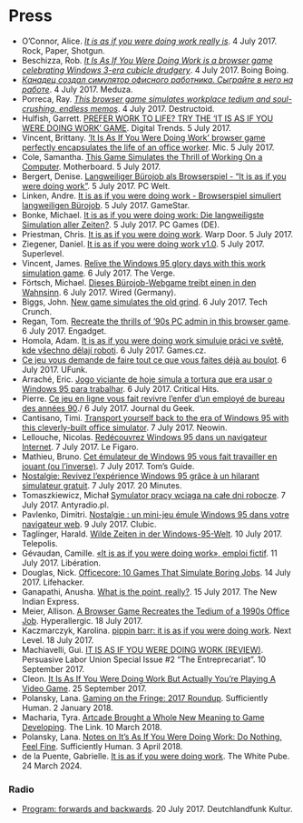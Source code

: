 # Press {#sec-pressabout}

* O'Connor, Alice. [*It is as if you were doing work really is*](https://www.rockpapershotgun.com/2017/07/04/free-desktop-work-simulator/). 4 July 2017. Rock, Paper, Shotgun.
* Beschizza, Rob. [*It Is As If You Were Doing Work is a browser game celebrating Windows 3-era cubicle drudgery*](http://boingboing.net/2017/07/04/it-is-as-if-you-were-doing-wor.html). 4 July 2017. Boing Boing.
* [*Канадец создал симулятор офисного работника. Сыграйте в него на работе*](https://meduza.io/shapito/2017/07/04/kanadets-sozdal-simulyator-ofisnogo-rabotnika-sygrayte-v-nego-na-rabote). 4 July 2017. Meduza.
* Porreca, Ray. [*This browser game simulates workplace tedium and soul-crushing, endless memos*](https://www.destructoid.com/this-browser-game-simulates-workplace-tedium-and-soul-crushing-endless-memos-446844.phtml). 4 July 2017. Destructoid.
* Hulfish, Garrett. [PREFER WORK TO LIFE? TRY THE ‘IT IS AS IF YOU WERE DOING WORK’ GAME](https://www.digitaltrends.com/gaming/doing-work-browser-game/). Digital Trends. 5 July 2017.
* Vincent, Brittany. [‘It Is As If You Were Doing Work’ browser game perfectly encapsulates the life of an office worker](https://mic.com/articles/181513/it-is-as-if-you-were-doing-work-browser-game-perfectly-encapsulates-the-life-of-an-office-worker#.IhuGvyNsT). Mic. 5 July 2017.
* Cole, Samantha. [This Game Simulates the Thrill of Working On a Computer](https://motherboard.vice.com/en_us/article/3knd8b/this-game-simulates-the-thrill-of-working-on-a-computer). Motherboard. 5 July 2017.
* Bergert, Denise. [Langweiliger Bürojob als Browserspiel - "It is as if you were doing work"](https://www.pcwelt.de/a/langweiliger-buerojob-als-browserspiel-it-is-as-if-you-were-doing-work,3447298). 5 July 2017. PC Welt.
* Linken, Andre. [It is as if you were doing work - Browserspiel simuliert langweiligen Bürojob](http://www.gamestar.de/artikel/it-is-as-if-you-were-doing-work-browserspiel-simuliert-langweiligen-buerojob,3316648.html). 5 July 2017. GameStar.
* Bonke, Michael. [It is as if you were doing work: Die langweiligste Simulation aller Zeiten?](http://www.pcgames.de/Panorama-Thema-233992/News/It-is-as-if-you-were-doing-work-Die-langweiligste-Simulation-aller-Zeiten-1232379/). 5 July 2017. PC Games (DE).
* Priestman, Chris. [It is as if you were doing work](http://warpdoor.com/2017/07/05/it-is-as-if-you-were-doing-work-pippin-barr/). Warp Door. 5 July 2017.
* Ziegener, Daniel. [It is as if you were doing work v1.0](https://superlevel.de/spiele/it-is-as-if-you-were-doing-work-v1-0/). 5 July 2017. Superlevel.
* Vincent, James. [Relive the Windows 95 glory days with this work simulation game](https://www.theverge.com/tldr/2017/7/6/15927338/work-simulation-game-windows-95-pippin-barr). 6 July 2017. The Verge.
* Förtsch, Michael. [Dieses Bürojob-Webgame treibt einen in den Wahnsinn](https://www.wired.de/collection/life/webgame-pippin-barr-arbeit-simulation). 6 July 2017. Wired (Germany).
* Biggs, John. [New game simulates the old grind](https://techcrunch.com/2017/07/06/new-game-simulates-the-old-grind/). 6 July 2017. Tech Crunch.
* Regan, Tom. [Recreate the thrills of '90s PC admin in this browser game](https://www.engadget.com/2017/07/06/recreate-the-thrills-of-90s-pc-admin-in-this-browser-game/). 6 July 2017. Engadget.
* Homola, Adam. [It is as if you were doing work simuluje práci ve světě, kde všechno dělají roboti](https://games.tiscali.cz/preview/it-is-as-if-you-were-doing-work-simuluje-praci-ve-svete-kde-vsechno-delaji-roboti-299838). 6 July 2017. Games.cz.
* [Ce jeu vous demande de faire tout ce que vous faites déjà au boulot](http://www.ufunk.net/jeux-videos/it-is-as-if-you-were-doing-work/). 6 July 2017. UFunk.
* Arraché, Eric. [Jogo viciante de hoje simula a tortura que era usar o Windows 95 para trabalhar](http://criticalhits.com.br/jogo-viciante-de-hoje-simula-tortura-que-era-usar-o-windows-95-para-trabalhar/). 6 July 2017. Critical Hits.
* Pierre. [Ce jeu en ligne vous fait revivre l’enfer d’un employé de bureau des années 90](http://www.journaldugeek.com/2017/07/06/ce-jeu-en-ligne-vous-fait-revivre-lenfer-dun-employe-de-bureau-des-annees-90/)./ 6 July 2017. Journal du Geek.
* Cantisano, Timi. [Transport yourself back to the era of Windows 95 with this cleverly-built office simulator](https://www.neowin.net/news/transport-yourself-back-to-the-era-of-windows-95-with-this-cleverly-built-office-simulator). 7 July 2017. Neowin.
* Lellouche, Nicolas. [Redécouvrez Windows 95 dans un navigateur Internet](http://www.lefigaro.fr/secteur/high-tech/2017/07/07/32001-20170707ARTFIG00005-redecouvrez-windows-95-dans-un-navigateur-internet.php). 7 July 2017. Le Figaro.
* Mathieu, Bruno. [Cet émulateur de Windows 95 vous fait travailler en jouant (ou l'inverse)](https://www.tomsguide.fr/actualite/windows-95-emulateur-travail,58038.html). 7 July 2017. Tom's Guide.
* [Nostalgie: Revivez l'expérience Windows 95 grâce à un hilarant simulateur gratuit](http://www.20minutes.fr/insolite/2101219-20170707-nostalgie-revivez-experience-windows-95-grace-hilarant-simulateur-gratuit). 7 July 2017. 20 Minutes.
* Tomaszkiewicz, Michał [Symulator pracy wciąga na całe dni robocze](http://www.antyradio.pl/Technologia/Duperele/Symulator-pracy-wciaga-na-cale-dni-robocze-16100). 7 July 2017. Antyradio.pl.
* Pavlenko, Dimitri. [Nostalgie : un mini-jeu émule Windows 95 dans votre navigateur web](http://www.clubic.com/humour-informatique-geek/actualite-833246-nostalgie-mini-jeu-emule-windows-95-navigateur-web.html). 9 July 2017. Clubic.
* Taglinger, Harald. [Wilde Zeiten in der Windows-95-Welt](https://www.heise.de/tp/news/Wilde-Zeiten-in-der-Windows-95-Welt-3766792.html). 10 July 2017. Telepolis.
* Gévaudan, Camille. [«It is as if you were doing work», emploi fictif](http://www.liberation.fr/futurs/2017/07/11/it-is-as-if-you-were-doing-work-emploi-fictif_1583145). 11 July 2017. Libération.
* Douglas, Nick. [Officecore: 10 Games That Simulate Boring Jobs](http://lifehacker.com/officecore-10-games-that-simulate-boring-jobs-1796685998). 14 July 2017. Lifehacker.
* Ganapathi, Anusha. [What is the point, really?](http://www.newindianexpress.com/cities/chennai/2017/jul/15/what-is-the-point-really-1628811.html). 15 July 2017. The New Indian Express.
* Meier, Allison. [A Browser Game Recreates the Tedium of a 1990s Office Job](https://hyperallergic.com/390914/pippin-barr-it-is-as-if-you-were-doing-work-game/). Hyperallergic. 18 July 2017.
* Kaczmarczyk, Karolina. [pippin barr:
it is as if you were doing work](http://www.next-level.org/details/pippin_barr_it_is_as_if_you_were_doing_work/#/). Next Level. 18 July 2017.
* Machiavelli, Gui. [IT IS AS IF YOU WERE DOING WORK (REVIEW)](http://ilu.servus.at/issue11.html). Persuasive Labor Union Special Issue #2 "The Entreprecariat". 10 September 2017.
* Cleon. [It Is As If You Were Doing Work But Actually You're Playing A Video Game](http://tay.kinja.com/it-is-as-if-you-were-doing-work-but-actually-youre-play-1818728688?rev=1506357501356). 25 September 2017.
* Polansky, Lana. [Gaming on the Fringe: 2017 Roundup](http://sufficientlyhuman.com/archives/1557). Sufficiently Human. 2 January 2018.
* Macharia, Tyra. [Artcade Brought a Whole New Meaning to Game Developing](https://thelinknewspaper.ca/article/artcade-2018-concordia). The Link. 10 March 2018.
* Polansky, Lana. [Notes on It’s As If You Were Doing Work: Do Nothing, Feel Fine](http://sufficientlyhuman.com/archives/1590). Sufficiently Human. 3 April 2018.
* de la Puente, Gabrielle. [It is as if you were doing work](https://thewhitepube.co.uk/reviews/2024/it-is-as-if-you-were-doing-work/). The White Pube. 24 March 2024.

### Radio

* [Program: forwards and backwards](http://www.deutschlandfunkkultur.de/suchergebnisse.2544.de.html?search%5Bword%5D=pippin&search%5Bsubmit%5D=1). 20 July 2017. Deutchlandfunk Kultur.